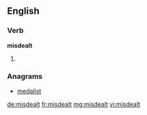 ==English==

===Verb===
'''misdealt'''

# {{past of|misdeal}}

===Anagrams===
* [[medalist#English|medalist]]

[[de:misdealt]]
[[fr:misdealt]]
[[mg:misdealt]]
[[vi:misdealt]]